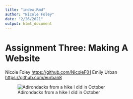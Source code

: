 ```yaml
---
title: "index.Rmd"
author: "Nicole Foley"
date: "2/26/2021"
output: html_document
---
```


# Assignment Three: Making A Website
Nicole Foley <https://github.com/NicoleF01>
Emily Urban <https://github.com/eurban8>


![Adirondacks from a hike I did in October](/Users/Nicole/Documents/github/assignment-3-nf276/adk.jpg)




